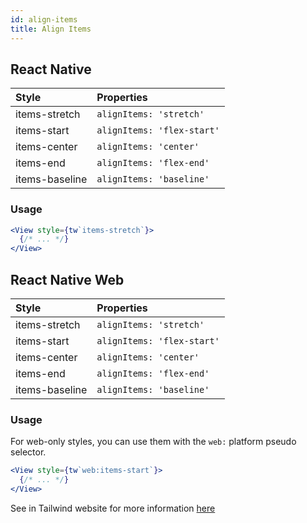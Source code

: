 ```yaml
---
id: align-items
title: Align Items
---
```


## React Native

| Style          | Properties                 |
| :------------- | :------------------------- |
| items-stretch  | `alignItems: 'stretch'`    |
| items-start    | `alignItems: 'flex-start'` |
| items-center   | `alignItems: 'center'`     |
| items-end      | `alignItems: 'flex-end'`   |
| items-baseline | `alignItems: 'baseline'`   |

### Usage

<!-- prettier-ignore-start -->
```jsx
<View style={tw`items-stretch`}>
  {/* ... */}
</View>
```
<!-- prettier-ignore-end -->

## React Native Web

| Style          | Properties                 |
| :------------- | :------------------------- |
| items-stretch  | `alignItems: 'stretch'`    |
| items-start    | `alignItems: 'flex-start'` |
| items-center   | `alignItems: 'center'`     |
| items-end      | `alignItems: 'flex-end'`   |
| items-baseline | `alignItems: 'baseline'`   |

### Usage

For web-only styles, you can use them with the `web:` platform pseudo selector.

<!-- prettier-ignore-start -->
```jsx
<View style={tw`web:items-start`}>
  {/* ... */}
</View>
```
<!-- prettier-ignore-end -->

See in Tailwind website for more information [here](https://tailwindcss.com/docs/align-items)

